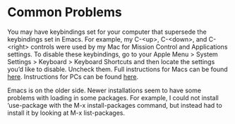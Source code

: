 # Common Problems {.sec-hazards}

You may have keybindings set for your computer that supersede the keybindings set in Emacs. For example, my C-\<up\>, C-\<down\>, and C-\<right\> controls were used by my Mac for Mission Control and Applications settings. To disable these keybindings, go to your Apple Menu \> System Settings \> Keyboard \> Keyboard Shortcuts and then locate the settings you’d like to disable. Uncheck them. Full instructions for Macs can be found [here](https://support.apple.com/guide/mac-help/keyboard-shortcuts-mchlp2262/mac). Instructions for PCs can be found [here](https://support.microsoft.com/en-us/topic/how-do-i-reassign-hot-keys-for-my-keyboard-703f897c-ad72-db5d-8e64-0928873d712f).

Emacs is on the older side. Newer installations seem to have some problems with loading in some packages. For example, I could not install ‘use-package with the M-x install-packages command, but instead had to install it by looking at M-x list-packages.

